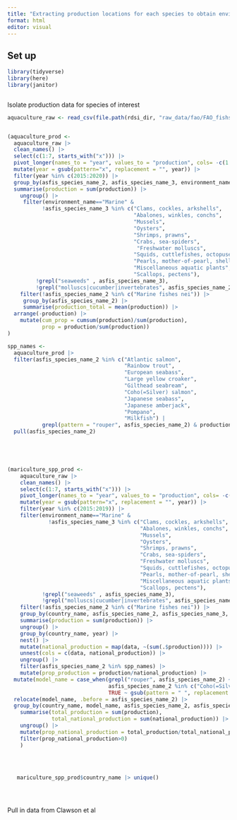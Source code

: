 ```yaml
---
title: "Extracting production locations for each species to obtain environmental forcings"
format: html
editor: visual
---
```


## Set up

```r


library(tidyverse)
library(here)
library(janitor)



```

Isolate production data for species of interest

```r


aquaculture_raw <- read_csv(file.path(rdsi_dir, "raw_data/fao/FAO_fishstat_2020/global_aquaculture_production_1950_2020.csv"))


(aquaculture_prod <- 
  aquaculture_raw |> 
  clean_names() |> 
  select(c(1:7, starts_with("x"))) |> 
  pivot_longer(names_to = "year", values_to = "production", cols= -c(1:7)) |> 
  mutate(year = gsub(pattern="x", replacement = "", year)) |> 
  filter(year %in% c(2015:2020)) |> 
  group_by(asfis_species_name_2, asfis_species_name_3, environment_name, year) |> 
  summarise(production = sum(production)) |> 
    ungroup() |> 
     filter(environment_name=="Marine" & 
           !asfis_species_name_3 %in% c("Clams, cockles, arkshells", 
                                        "Abalones, winkles, conchs",
                                        "Mussels", 
                                        "Oysters",
                                        "Shrimps, prawns",
                                        "Crabs, sea-spiders",
                                         "Freshwater molluscs",
                                        "Squids, cuttlefishes, octopuses",
                                        "Pearls, mother-of-pearl, shells",
                                        "Miscellaneous aquatic plants",
                                        "Scallops, pectens"),
         !grepl("seaweeds" , asfis_species_name_3),
         !grepl("molluscs|cucumber|invertebrates", asfis_species_name_2)) |> 
    filter(!asfis_species_name_2 %in% c("Marine fishes nei")) |> 
     group_by(asfis_species_name_2) |> 
     summarise(production_total = mean(production)) |> 
  arrange(-production) |> 
    mutate(cum_prop = cumsum(production)/sum(production),
           prop = production/sum(production))
)

spp_names <- 
  aquaculture_prod |> 
  filter(asfis_species_name_2 %in% c("Atlantic salmon", 
                                     "Rainbow trout", 
                                     "European seabass", 
                                     "Large yellow croaker",
                                     "Gilthead seabream",
                                     "Coho(=Silver) salmon",
                                     "Japanese seabass", 
                                     "Japanese amberjack", 
                                     "Pompano", 
                                     "Milkfish") | 
           grepl(pattern = "rouper", asfis_species_name_2) & production > 1) |> 
  pull(asfis_species_name_2)
  




(mariculture_spp_prod <- 
    aquaculture_raw |> 
    clean_names() |> 
    select(c(1:7, starts_with("x"))) |> 
    pivot_longer(names_to = "year", values_to = "production", cols= -c(1:7)) |> 
    mutate(year = gsub(pattern="x", replacement = "", year)) |> 
    filter(year %in% c(2015:2019)) |> 
    filter(environment_name=="Marine" & 
             !asfis_species_name_3 %in% c("Clams, cockles, arkshells", 
                                          "Abalones, winkles, conchs",
                                          "Mussels", 
                                          "Oysters",
                                          "Shrimps, prawns",
                                          "Crabs, sea-spiders",
                                          "Freshwater molluscs",
                                          "Squids, cuttlefishes, octopuses",
                                          "Pearls, mother-of-pearl, shells",
                                          "Miscellaneous aquatic plants",
                                          "Scallops, pectens"),
           !grepl("seaweeds" , asfis_species_name_3),
           !grepl("molluscs|cucumber|invertebrates", asfis_species_name_2)) |> 
    filter(!asfis_species_name_2 %in% c("Marine fishes nei")) |> 
    group_by(country_name, asfis_species_name_2, asfis_species_name_3, fao_major_fishing_area_name, year) |> 
    summarise(production = sum(production)) |> 
    ungroup() |> 
    group_by(country_name, year) |> 
    nest() |> 
    mutate(national_production = map(data, ~(sum(.$production)))) |> 
    unnest(cols = c(data, national_production)) |> 
    ungroup() |> 
    filter(asfis_species_name_2 %in% spp_names) |> 
    mutate(prop_production = production/national_production) |> 
  mutate(model_name = case_when(grepl("rouper", asfis_species_name_2) ~ "general_grouper", 
                                asfis_species_name_2 %in% c("Coho(=Silver) salmon", "Rainbow trout") ~ "general_salmonid",
                                TRUE ~ gsub(pattern = " ", replacement = "_", tolower(asfis_species_name_2)))) |> 
  relocate(model_name, .before = asfis_species_name_2) |> 
  group_by(country_name, model_name, asfis_species_name_2, asfis_species_name_3, fao_major_fishing_area_name) |> 
    summarise(total_production = sum(production),
              total_national_production = sum(national_production)) |> 
    ungroup() |> 
    mutate(prop_national_production = total_production/total_national_production) |> 
    filter(prop_national_production>0)
    ) 
        
        

 
   mariculture_spp_prod$country_name |> unique() 
    




```

Pull in data from Clawson et al


